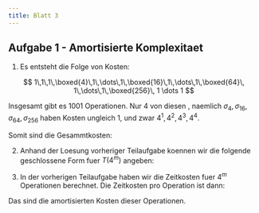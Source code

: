 ```yaml
---
title: Blatt 3
---
```


## Aufgabe 1 - Amortisierte Komplexitaet

1) Es entsteht die Folge von Kosten:

$$
1\,1\,1\,\boxed{4}\,1\,\dots\,1\,\boxed{16}\,1\,\dots\,1\,\boxed{64}\,
1\,\dots\,1\,\boxed{256}\, 1 \dots 1
$$

Insgesamt gibt es $1001$ Operationen. Nur $4$ von diesen
, naemlich $\sigma_{4}, \sigma_{16}, \sigma_{64}, \sigma_{256}$ haben Kosten ungleich $1$, und zwar $4^1, 4^2, 4^3, 4^4$.

Somit sind die Gesammtkosten:

\begin{align*}
T(1001) &= (1001 - 4) + 4^1 + 4^2 + 4^3 + 4^4 \\
        &= 1337
\end{align*}

2) Anhand der Loesung vorheriger Teilaufgabe koennen wir die folgende geschlossene Form fuer $T(4^m)$ angeben:

\begin{align*}
    T(4^m) &= (4^m - m) + 4^1 + \dots + 4^m \\
           &= (4^m - m) + 
           \frac{4^{m + 1} - 1}{3} - 1 \tag{Geom. Reihe}\\
           &= \frac{7\cdot 4^{m} - 1}{3} - (m + 1)
\end{align*}

3) In der vorherigen Teilaufgabe haben wir die Zeitkosten fuer
   $4^m$ Operationen berechnet. Die Zeitkosten pro Operation ist dann:

\begin{align*}
    \frac{T(4^m)}{4^m} &= 7 - \frac{1}{3\cdot 4^m} - \frac{m+1}{4^m} \\
                       &\in \mathcal{O}(1)
\end{align*}

Das sind die amortisierten Kosten dieser Operationen.



